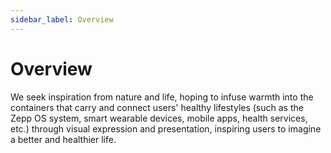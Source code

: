 ```yaml
---
sidebar_label: Overview
---
```

# Overview

We seek inspiration from nature and life, hoping to infuse warmth into the containers that carry and connect users' healthy lifestyles (such as the Zepp OS system, smart wearable devices, mobile apps, health services, etc.) through visual expression and presentation, inspiring users to imagine a better and healthier life.